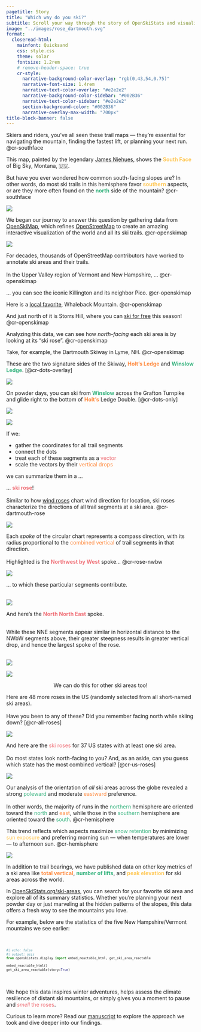 ```yaml
---
pagetitle: Story
title: "Which way do you ski?"
subtitle: Scroll your way through the story of OpenSkiStats and visualize the methods used to assess ski area orientation.
image: "../images/rose_dartmouth.svg"
format: 
  closeread-html:
    mainfont: Quicksand
    css: style.css
    theme: solar
    fontsize: 1.2rem
    # remove-header-space: true
    cr-style:
      narrative-background-color-overlay: "rgb(0,43,54,0.75)"
      narrative-font-size: 1.4rem
      narrative-text-color-overlay: "#e2e2e2"
      narrative-background-color-sidebar: "#002B36"
      narrative-text-color-sidebar: "#e2e2e2"
      section-background-color: "#002B36"
      narrative-overlay-max-width: "700px"
title-block-banner: false
---
```


::::{.cr-section}

Skiers and riders, you’ve all seen these trail maps —
they're essential for navigating the mountain, finding the fastest lift, or planning your next run.
@cr-southface

This map,
painted by the legendary [James Niehues](https://en.wikipedia.org/wiki/James_Niehues),
shows the [**South Face**]{style="color: #FFC857;"} of Big Sky, Montana, 🇺🇸.

But have you ever wondered how common south-facing slopes are?
In other words, do most ski trails in this hemisphere favor [**southern**]{style="color: #FFC857;"} aspects,
or are they more often found on the [**north**]{style="color: #36B37E;"} side of the mountain?
@cr-southface

:::{#cr-southface}
![](https://www.myskimaps.com/Ski-Maps/USA/Big-Sky-South-Face-Ski-Trail-Map-2019.jpg)
:::
::::

::::{.cr-section layout="overlay-center"}
We began our journey to answer this question by gathering data from [OpenSkiMap](https://openskimap.org/), 
which refines [OpenStreetMap](https://www.openstreetmap.org/) to create an amazing interactive visualization of the world and all its ski trails.
@cr-openskimap

:::{#cr-openskimap}
![](https://github.com/dhimmel/openskistats/raw/assets/assets/openskimap.jpg){style="border-radius: 0%;"}
:::

For decades, thousands of OpenStreetMap contributors have worked to annotate ski areas and their trails.<br><br>
In the Upper Valley region of Vermont and New Hampshire, ...
@cr-openskimap


... you can see the iconic Killington and its neighbor Pico. 
[@cr-openskimap]{scale-by="3" pan-to="97%, -57%"}

Here is a [local favorite](https://www.youtube.com/watch?v=1VbO4ZXTM4o "Mountains Not for Profit: short documentary by Teton Gravity Research in collaboration with the Indy Pass on four non-profit ski areas: Shames Mountain, Whaleback, Black Mountain of Maine, and Antelope Butte."), Whaleback Mountain.
[@cr-openskimap]{scale-by="3" pan-to="-90%, -90%"}

And just north of it is Storrs Hill, where you can [ski for free](https://www.powder.com/news/free-skiing-new-hampshire-ski-area "Lift Tix Are Now Free All Season Long at New Hampshire Ski Area") this season!
[@cr-openskimap]{scale-by="3" pan-to="-80%, -65%"}

Analyzing this data, we can see how *north-facing* each ski area is by looking at its "ski rose".
@cr-openskimap

Take, for example, the Dartmouth Skiway in Lyme, NH.
[@cr-openskimap]{scale-by="5" pan-to="-200%, 140%"}

::::

::::{.cr-section}
These are the two signature sides of the Skiway, [**Holt's Ledge**]{style="color: #FF8C42;"} and [**Winslow Ledge**]{style="color: #36B37E;"}.
[@cr-dots-overlay]


:::{#cr-dots-overlay}
![](../images/dots_overlay.png)
:::

On powder days,
you can ski from [**Winslow**]{style="color: #36B37E;"} across the Grafton Turnpike and glide right to the bottom of [**Holt's**]{style="color: #FF8C42;"} Ledge Double.
[@cr-dots-only]

:::{#cr-dots-only}
![](../images/dots_only.png)
:::

:::{#cr-segments}
![](../images/segments_plot.png)
:::

:::{focus-on="cr-segments"}
If we:

- gather the coordinates for all trail segments
- connect the dots
- treat each of these segments as a [vector]{style="color: #f07178;"}
- scale the vectors by their [vertical drops]{style="color: #FF8C42;"}

we can summarize them in a ...
:::
::::

:::::{style="--cr-narrative-sidebar-width: 3fr;"}
::::{.cr-section}
... [**ski rose**]{style="color: #f07178;"}!<br><br>
Similar to how [wind roses](https://en.wikipedia.org/wiki/Wind_rose) chart wind direction for location,
ski roses characterize the directions of all trail segments at a ski area. 
@cr-dartmouth-rose


:::{#cr-dartmouth-rose}
![](../images/rose_dartmouth.svg)
:::

Each *spoke* of the circular chart represents a compass direction,
with its radius proportional to the [combined vertical]{style="color: #FF8C42;"} of trail segments in that direction.<br><br>
Highlighted is the [**Northwest by West**]{style="color: #f07178;"} spoke...
@cr-rose-nwbw


:::{#cr-rose-nwbw}
![](../images/rose_nwbw.svg)
:::

:::{focus-on="cr-rose-nwbw"}
... to which these particular segments contribute.

<br>
![](../images/segments_nwbw.svg)
:::

:::{focus-on="cr-rose-nne"}
And here's the [**North North East**]{style="color: #f07178;"} spoke.

<br>
While these NNE segments appear similar in horizontal distance to the NWbW segments above, their greater steepness results in greater vertical drop, and hence the largest spoke of the rose.

<br>
![](../images/segments_nne.svg)
:::

:::{#cr-rose-nne}
![](../images/rose_nne.svg)
:::

::::
:::::

:::{style=text-align:center}
We can do this for other ski areas too!
:::

::::{.cr-section}

Here are 48 more roses in the US (randomly selected from all short-named ski areas).<br><br>
Have you been to any of these?
Did you remember facing north while skiing down?
[@cr-all-roses]

:::{#cr-all-roses}
![](../images/all_roses.svg)
:::

And here are the [ski roses]{style="color: #f07178;"} for 37 US states with at least one ski area.<br><br>
Do most states look north-facing to you?
And, as an aside, can you guess which state has the most combined vertical?
[@cr-us-roses]

:::{#cr-us-roses}
![](../images/us_roses_dark.svg)
:::

Our analysis of the orientation of *all* ski areas across the globe revealed a strong [poleward]{style="color: #36B37E;"} and moderate [eastward]{style="color: #FF8C42;"} preference.<br><br>
In other words, the majority of runs in the [northern]{style="color: #36B37E;"} hemisphere are oriented toward the [north]{style="color: #36B37E;"} and [east]{style="color: #FF8C42;"},
while those in the [southern]{style="color: #36B37E;"} hemisphere are oriented toward the [south]{style="color: #36B37E;"}.
[@cr-hemisphere]{scale-by="0.8"}

This trend reflects which aspects maximize [snow retention]{style="color: #36B37E;"} by minimizing [sun exposure]{style="color: #FFC857;"} and preferring morning sun --- when temperatures are lower --- to afternoon sun.
[@cr-hemisphere]{scale-by="0.8"}

:::{#cr-hemisphere}
![](../images/hemisphere.svg)
:::

::::
:::{.column-page}
In addition to trail bearings, we have published data on other key metrics of a ski area like [**total vertical**]{style="color: #FF8C42;"}, [**number of lifts**]{style="color: #36B37E;"}, and [**peak elevation**]{style="color: #FFC857;"} for ski areas across the world.

In [OpenSkiStats.org/ski-areas](/ski-areas), you can search for your favorite ski area and explore all of its summary statistics.
Whether you're planning your next powder day or just marveling at the hidden patterns of the slopes, this data offers a fresh way to see the mountains you love.

For example, below are the statistics of the five New Hampshire/Vermont mountains we see earlier:

<br>
:::

::::{.column-screen}
:::{style="font-family: 'Source Sans 3'; font-size: 70%;"}
```python
#| echo: false
#| output: asis
from openskistats.display import embed_reactable_html, get_ski_area_reactable

embed_reactable_html()
get_ski_area_reactable(story=True)
```
:::
::::
<br>

:::{.column-page}
We hope this data inspires winter adventures, helps assess the climate resilience of distant ski mountains, or simply gives you a moment to pause and [*smell* the roses]{style="color: #f07178;"}.

Curious to learn more?
Read our [manuscript](/manuscript) to explore the approach we took and dive deeper into our findings.
:::
